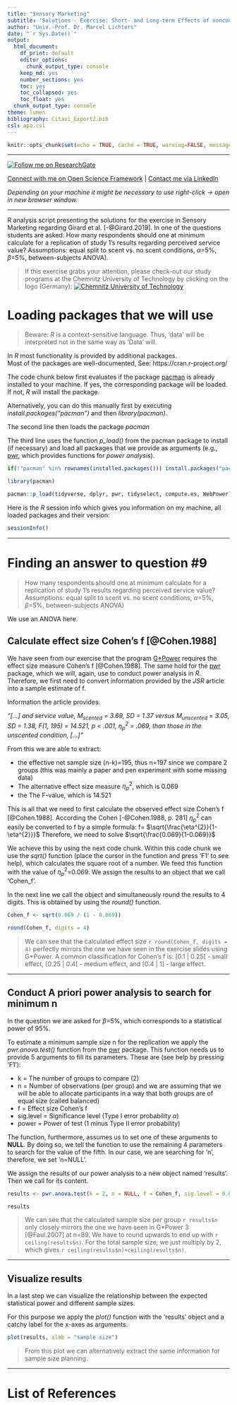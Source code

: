 ```yaml
---
title: "Sensory Marketing"
subtitle: 'Solutions - Exercise: Short- and Long-term Effects of nonconsciously Processed Ambient Scents in a Servicescape'
author: "Univ.-Prof. Dr. Marcel Lichters"
date: "`r Sys.Date()`"
output:
  html_document: 
    df_print: default
    editor_options:
      chunk_output_type: console
    keep_md: yes
    number_sections: yes
    toc: yes
    toc_collapsed: yes
    toc_float: yes
  chunk_output_type: console
theme: lumen
bibliography: Citavi_Export2.bib
csl: apa.csl
---
```




```r
knitr::opts_chunk$set(echo = TRUE, cache = TRUE, warning=FALSE, message=FALSE, include = TRUE)


```


**************************************************************

<a title="Follow me on ResearchGate" href="https://www.researchgate.net/profile/Marcel_Lichters?cp=shp"><img src="https://www.researchgate.net/images/public/profile_share_badge.png" alt="Follow me on ResearchGate" /></a>

[Connect with me on Open Science Framework](https://osf.io/u7hyz/) | 
[Contact me via LinkedIn](https://www.linkedin.com/in/lichters/) 

*Depending on your machine it might be necessary to use right-click -> open in new browser window.*

**************************************************************


R analysis script presenting the solutions for the exercise in Sensory Marketing regarding Girard et al. [-@Girard.2019]. In one of the questions students are asked: How many respondents should one at minimum calculate for a replication of study 1’s results regarding perceived service value? Assumptions: equal split to scent vs. no scent conditions, $\alpha$=5%, $\beta$=5%, between-subjects ANOVA).


> If this exercise grabs your attention, please check-out our study programs at the Chemnitz University of Technology by clicking on the logo (Germany): 
<a title="Chemnitz University of Technology" href="https://www.tu-chemnitz.de/wirtschaft/fakultaet/studiengaenge.php.en"><img src="TU_Chemnitz_Logo.png" alt="Chemnitz University of Technology" /></a>


# Loading packages that we will use

> Beware: *R* is a context-sensitive language. Thus, 'data' will be interpreted not in the same way as 'Data' will.

In *R* most functionality is provided by additional packages.  
Most of the packages are well-documented, See: https://cran.r-project.org/

The code chunk below first evaluates if the package [pacman](https://cran.r-project.org/web/packages/pacman/index.html) is already installed to your machine. If yes, the corresponding package will be loaded. If not, *R* will install the package. 

Alternatively, you can do this manually first by executing *install.packages("pacman")* and then *library(pacman)*.

The second line then loads the package *pacman*

The third line uses the function *p_load()* from the pacman package to install (if necessary) and load all packages that we provide as arguments (e.g., [pwr](https://cran.r-project.org/web/packages/pwr/index.html), which provides functions for *power analysis*).



```r


if(!"pacman" %in% rownames(installed.packages())) install.packages("pacman")

library(pacman)

pacman::p_load(tidyverse, dplyr, pwr, tidyselect, compute.es, WebPower)


```


Here is the *R* session info which gives you information on my machine, all loaded packages and their version:

``` r

sessionInfo()


```

********************************************************************


# Finding an answer to question #9

> How many respondents should one at minimum calculate for a replication of study 1’s results regarding perceived service value? Assumptions: equal split to scent vs. no scent conditions, $\alpha$=5%, $\beta$=5%, between-subjects ANOVA)


We use an ANOVA here.

## Calculate effect size Cohen's f [@Cohen.1988]

We have seen from our exercise that the program [G*Power](http://www.psychologie.hhu.de/arbeitsgruppen/allgemeine-psychologie-und-arbeitspsychologie/gpower.html) requires the effect size measure Cohen's f [@Cohen.1988]. The same hold for the [pwr](https://cran.r-project.org/web/packages/pwr/index.html) package, which we will, again, use to conduct power analysis in *R*. Therefore, we first need to convert information provided by the *JSR* article into a sample estimate of f. 


Information the article provides:

*"[...] and service value, M<sub>scented</sub> = 3.69, SD = 1.37 versus M<sub>unscented</sub> = 3.05, SD = 1.38, F(1, 195) = 14.521, p < .001, $\eta^{2}_{p}$ = .069, than those in the unscented condition, [...]"*



From this we are able to extract:

* the effective net sample size (n-k)=195, thus n=197 since we compare 2 groups (this was mainly a paper and pen experiment with some missing data)  
* The alternative effect size measure $\eta^{2}_{p}$,  which is 0.069
* the The F-value, which is 14.521



This is all that we need to first calculate the observed effect size Cohen's f [@Cohen.1988].
According the Cohen [-@Cohen.1988, p. 281] $\eta^{2}_{p}$ can easily be converted to f by a simple formula: f= $\sqrt{\frac{\eta^{2}}{1-\eta^{2}}}$
Therefore, we need to solve $\sqrt{\frac{0.069}{1-0.069}}$

We achieve this by using the next code chunk. Within this code chunk we use the *sqrt()* function (place the cursor in the function and press 'F1' to see help), which calculates the square root of a number. We feed this function with the value of $\eta^{2}_{p}$=0.069. We assign the results to an object that we call 'Cohen_f'.

In the next line we call the object and simultaneously round the results to 4 digits. This is obtained by using the *round()* function. 


```r

Cohen_f <- sqrt(0.069 / (1 - 0.069))

round(Cohen_f, digits = 4)

```

> We can see that the calculated effect size `r round(Cohen_f, digits = 4)` perfectly mirrors the one we have seen in the exercise slides using G*Power. A common classification for Cohen's f is: [0.1 | 0.25[ - small effect, [0.25 | 0.4[ - medium effect, and [0.4 | 1] - large effect.

***********************************************************************


## Conduct A priori power analysis to search for minimum n

In the question we are asked for $\beta$=5%, which corresponds to a statistical power of 95%.

To estimate a minimum sample size n for the replication we apply the *pwr.anova.test()* function from the [pwr](https://cran.r-project.org/web/packages/pwr/index.html) package. This function needs us to provide 5 arguments to fill its parameters. These are (see help by pressing 'F1'):

* k = The number of groups to compare (2)
* n = Number of observations (per group) and we are assuming that we will be able to allocate participants in a way that both groups are of equal size (called balanced)
* f	= Effect size Cohen's f
* sig.level	= Significance level (Type I error probability $\alpha$)
* power	= Power of test (1 minus Type II error probability)

The function, furthermore, assumes us to set one of these arguments to **NULL**. By doing so, we tell the function to use the remaining 4 parameters to search for the value of the fifth. In our case, we are searching for 'n', therefore, we set 'n=NULL'.

We assign the results of our power analysis to a new object named 'results'. Then we call for its content.


```r

results <- pwr.anova.test(k = 2, n = NULL, f = Cohen_f, sig.level = 0.05, power = 0.95)

results

```

> We can see that the calculated sample size per group `r results$n` only closely mirrors the one we have seen in G*Power 3 [@Faul.2007] at n=89. We have to round upwards to end up with `r ceiling(results$n)`. For the total sample size, we just multiply by 2, which gives `r ceiling(results$n)+ceiling(results$n)`.


************************************************************************


## Visualize results

In a last step we can visualize the relationship between the expected statistical power and different sample sizes.

For this purpose we apply the *plot()* function with the 'results' object and a catchy label for the x-axes as arguments.

```r

plot(results, xlab = "sample size")

```

> From this plot we can alternatively extract the same information for sample size planning. 



************************************************************************


# List of References



